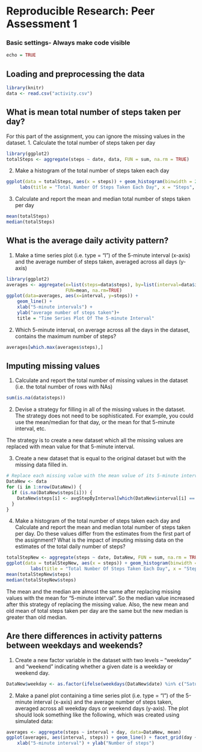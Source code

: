 # Reproducible Research: Peer Assessment 1

### Basic settings- Always make code visible
```r
echo = TRUE 
```

## Loading and preprocessing the data
```r
library(knitr)
data <- read.csv("activity.csv")
```

## What is mean total number of steps taken per day?
For this part of the assignment, you can ignore the missing values in the dataset.
1. Calculate the total number of steps taken per day
```r
library(ggplot2)
totalSteps <- aggregate(steps ~ date, data, FUN = sum, na.rm = TRUE)
```
2. Make a histogram of the total number of steps taken each day
```r
ggplot(data = totalSteps, aes(x = steps)) + geom_histogram(binwidth = 2000) +
     labs(title = "Total Number Of Steps Taken Each Day", x = "Steps", y = "Count")
```

3. Calculate and report the mean and median total number of steps taken per day
```r
mean(totalSteps)
median(totalSteps)
```

## What is the average daily activity pattern?
1. Make a time series plot (i.e. type = "l") of the 5-minute interval (x-axis) and the average number of steps taken, averaged across all days (y-axis)
```r
library(ggplot2)
averages <- aggregate(x=list(steps=data$steps), by=list(interval=data$interval),
                      FUN=mean, na.rm=TRUE)
ggplot(data=averages, aes(x=interval, y=steps)) +
    geom_line() +
    xlab("5-minute intervals") +
    ylab("average number of steps taken")+
	title = "Time Series Plot Of The 5-minute Interval"
```

2. Which 5-minute interval, on average across all the days in the dataset, contains the maximum number of steps?
```r
averages[which.max(averages$steps),]
```

## Imputing missing values

1. Calculate and report the total number of missing values in the dataset (i.e. the total number of rows with NAs)

```r
sum(is.na(data$steps))
```

2. Devise a strategy for filling in all of the missing values in the dataset. The strategy does not need to be sophisticated. For example, you could use the mean/median for that day, or the mean for that 5-minute interval, etc.

The strategy is to create a new dataset which all the missing values are replaced with mean value for that 5-minute
interval.

3. Create a new dataset that is equal to the original dataset but with the missing data filled in.
```r
# Replace each missing value with the mean value of its 5-minute interval
DataNew <- data 
for (i in 1:nrow(DataNew)) {
  if (is.na(DataNew$steps[i])) {
    DataNew$steps[i] <- avgStepByInterval[which(DataNew$interval[i] == avgStepByInterval$interval), "steps"]
  }
}
```
4. Make a histogram of the total number of steps taken each day and Calculate and report the mean and median total number of steps taken per day. Do these values differ from the estimates from the first part of the assignment? What is the impact of imputing missing data on the estimates of the total daily number of steps?


```r
totalStepNew <- aggregate(steps ~ date, DataNew, FUN = sum, na.rm = TRUE) 
ggplot(data = totalStepNew, aes(x = steps)) + geom_histogram(binwidth = 2000) +
         labs(title = "Total Number Of Steps Taken Each Day", x = "Steps", y = "Count")
mean(totalStepNew$steps) 
median(totalStepNew$steps)
```

The mean and the median are almost the same after replacing missing values with the mean for "5-minute interval". So the median value increased after this strategy of replacing the missing value. Also, the new mean and old mean of total steps taken per day are the same but the new median is greater than old median.

## Are there differences in activity patterns between weekdays and weekends?
1. Create a new factor variable in the dataset with two levels -- "weekday" and "weekend" indicating whether a given date is a weekday or weekend day.

```r
DataNew$weekday <- as.factor(ifelse(weekdays(DataNew$date) %in% c("Saturday", "Sunday"), "Weekend", "Weekday"))
```

2. Make a panel plot containing a time series plot (i.e. type = "l") of the 5-minute interval (x-axis) and the average number of steps taken, averaged across all weekday days or weekend days (y-axis). The plot should look something like the following, which was created using simulated data:
```r
averages <- aggregate(steps ~ interval + day, data=DataNew, mean)
ggplot(averages, aes(interval, steps)) + geom_line() + facet_grid(day ~ .) +
    xlab("5-minute interval") + ylab("Number of steps")
```